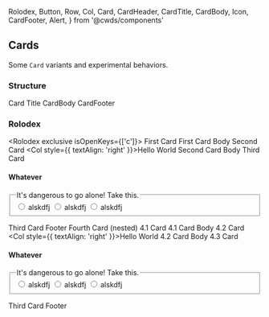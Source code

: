   Rolodex,
  Button,
  Row,
  Col,
  Card,
  CardHeader,
  CardTitle,
  CardBody,
  Icon,
  CardFooter,
  Alert,
} from '@cwds/components'

## Cards

Some `Card` variants and experimental behaviors.

### Structure

<Card>
  <CardHeader>
    <CardTitle tag="div">Card Title</CardTitle>
  </CardHeader>
  <CardBody>CardBody</CardBody>
  <CardFooter>CardFooter</CardFooter>
</Card>

<!--
### Shit

<Card className="mb-0">
  <div role="heading" aria-level="3">
    <div
      id="my-expander"
      role="button"
      aria-controls="my-panel-body"
      aria-expanded="false"
      aria-disabled="false"
      tabIndex="0"
    >
      <CardHeader className="d-flex align-items-center">
        <div className="mr-3 flex-grow-1">
          <Row>
            <Col>
              <CardTitle tag="div">Big thing to click</CardTitle>
            </Col>
            <Col className="text-right">Hello World</Col>
          </Row>
        </div>
        <Icon name="chevron-down" />
      </CardHeader>
    </div>
  </div>
  <div role="region" id="my-panel-body" aria-labelledby="my-expander">
    <CardBody>alsdkfj</CardBody>
    <CardBody>more</CardBody>
    <CardBody>even more</CardBody>
    <CardFooter>Footer</CardFooter>
  </div>
</Card>
<Card className="mb-0">
  <div role="heading" aria-level="3">
    <div
      id="my-expander"
      role="button"
      aria-controls="my-panel-body"
      aria-expanded="false"
      aria-disabled="false"
      tabIndex="0"
    >
      <CardHeader className="d-flex align-items-center">
        <div className="mr-3 flex-grow-1">
          <Row>
            <Col>
              <CardTitle tag="div">Big thing to click</CardTitle>
            </Col>
            <Col className="text-right">Hello World</Col>
          </Row>
        </div>
        <Icon name="chevron-down" />
      </CardHeader>
    </div>
  </div>
  <div role="region" id="my-panel-body" aria-labelledby="my-expander">
    <CardBody>alsdkfj</CardBody>
    <CardBody>more</CardBody>
    <CardBody>even more</CardBody>
    <CardFooter>Footer</CardFooter>
  </div>
</Card>
<Card>
  <div role="heading" aria-level="3">
    <div
      id="my-expander"
      role="button"
      aria-controls="my-panel-body"
      aria-expanded="false"
      aria-disabled="false"
      tabIndex="0"
    >
      <CardHeader className="d-flex align-items-center">
        <div className="mr-3 flex-grow-1">
          <Row>
            <Col>
              <CardTitle tag="div">Big thing to click</CardTitle>
            </Col>
            <Col className="text-right">Hello World</Col>
          </Row>
        </div>
        <Icon name="chevron-down" />
      </CardHeader>
    </div>
  </div>
  <div role="region" id="my-panel-body" aria-labelledby="my-expander">
    <CardBody>alsdkfj</CardBody>
    <CardBody>more</CardBody>
    <CardBody>even more</CardBody>
    <CardFooter>Footer</CardFooter>
  </div>
</Card>
-->

### Rolodex

<Rolodex exclusive isOpenKeys={['c']}>
  <Card key="a" id="whatever">
    <CardHeader>
      <CardTitle tag="div">First Card</CardTitle>
    </CardHeader>
    <CardBody>First Card Body</CardBody>
  </Card>
  <Card key="b">
    <CardHeader>
      <Row>
        <Col>
          <CardTitle tag="div">Second Card</CardTitle>
        </Col>
        <Col style={{ textAlign: 'right' }}>Hello World</Col>
      </Row>
    </CardHeader>
    <CardBody>Second Card Body</CardBody>
  </Card>
  <Card key="c">
    <CardHeader>
      <CardTitle tag="div">Third Card</CardTitle>
    </CardHeader>
    <CardBody>
      <h4>Whatever</h4>
      <form>
        <fieldset>
          <legend>It's dangerous to go alone! Take this.</legend>
          <label>
            <input type="radio" name="foo" /> alskdfj
          </label>
          <label>
            <input type="radio" name="foo" /> alskdfj
          </label>
          <label>
            <input type="radio" name="foo" /> alskdfj
          </label>
        </fieldset>
      </form>
    </CardBody>
    <CardFooter>Third Card Footer</CardFooter>
  </Card>
  <Card key="d">
    <CardHeader>
      <CardTitle tag="div">Fourth Card (nested)</CardTitle>
    </CardHeader>
    <CardBody>
      <Rolodex animate>
        <Card key="a">
          <CardHeader>
            <CardTitle tag="div">4.1 Card</CardTitle>
          </CardHeader>
          <CardBody>4.1 Card Body</CardBody>
        </Card>
        <Card key="b">
          <CardHeader>
            <Row>
              <Col>
                <CardTitle tag="div">4.2 Card</CardTitle>
              </Col>
              <Col style={{ textAlign: 'right' }}>Hello World</Col>
            </Row>
          </CardHeader>
          <CardBody>4.2 Card Body</CardBody>
        </Card>
        <Card card="c">
          <CardHeader>
            <CardTitle tag="div">4.3 Card</CardTitle>
          </CardHeader>
          <CardBody>
            <h4>Whatever</h4>
            <form>
              <fieldset>
                <legend>It's dangerous to go alone! Take this.</legend>
                <label>
                  <input type="radio" name="foo" /> alskdfj
                </label>
                <label>
                  <input type="radio" name="foo" /> alskdfj
                </label>
                <label>
                  <input type="radio" name="foo" /> alskdfj
                </label>
              </fieldset>
            </form>
          </CardBody>
          <CardFooter>Third Card Footer</CardFooter>
        </Card>
      </Rolodex>
    </CardBody>
  </Card>
</Rolodex>

<br />
<br />
<br />
